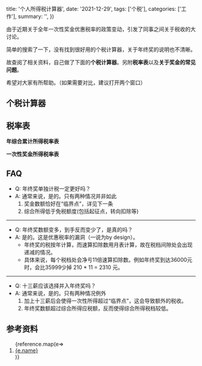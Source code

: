 
  title: '个人所得税计算器',
  date: '2021-12-29',
  tags: ['个税'],
  categories: ['工作'],
  summary: '',
})

由于近期关于全年一次性奖金优惠税率的政策变动，引发了同事之间关于税收的大讨论。

简单的搜索了一下，没有找到很好用的个税计算器，关于年终奖的说明也不清晰。

故查阅了相关资料，自己做了下面的**个税计算器**。另附**税率表**以及**关于奖金的常见问题**。

希望对大家有所帮助。（如果需要对比，建议打开两个窗口）

## 个税计算器

<TaxCalculator/>

## 税率表

**年综合累计所得税率表**

<TaxTable month={false}/>

**一次性奖金所得税率表**

<TaxTable month={true}/>

## FAQ

- Q: 年终奖单独计税一定更好吗？
- A: 通常来说，是的。只有两种情况并非如此
  1. 奖金数额恰好在“临界点”，详见下一条
  2. 综合所得低于免税额度(包括起征点，转向扣除等)

---

- Q: 年终奖数额变多，到手反而变少了，是真的吗？
- A: 是的。这是优惠税率的漏洞（一说为by design）。
  - 年终奖的税按年计算，而速算扣除数用月表计算，故在税档间隙处会出现递减的情况。
  - 具体来说，每个税档处会净亏11倍速算扣除数。例如年终奖到达36000元时，会比35999少掉 210 * 11 = 2310 元。

---

- Q: 十三薪应该选择并入年终奖吗？
- A: 通常来说，是的。只有两种情况例外
  1. 加上十三薪后会使得一次性所得超过“临界点”，这会导致额外的税收。
  2. 年终奖数额超过综合所得应税额，反而使得综合所得税档较低。

## 参考资料

<ol>
  {reference.map(e=><li key={e.name}><a href={e.url} target={'_blank'}>{e.name}</a></li>)}
</ol>
